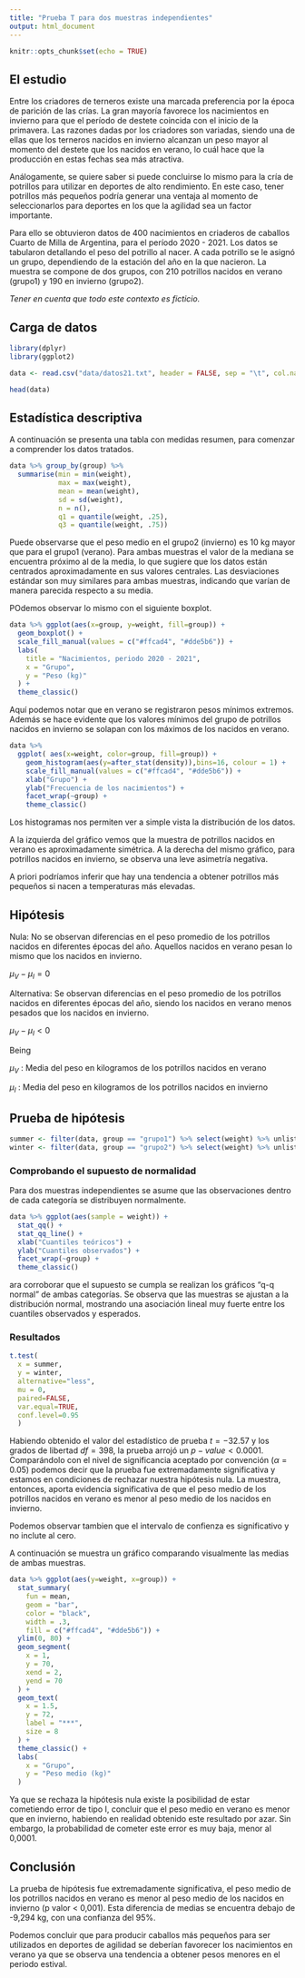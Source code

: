 ```yaml
---
title: "Prueba T para dos muestras independientes"
output: html_document
---
```


```r
knitr::opts_chunk$set(echo = TRUE)
```

## El estudio

Entre los criadores de terneros existe una marcada preferencia por la época de parición de las crías. La gran mayoría favorece los nacimientos en invierno para que el período de destete coincida con el inicio de la primavera. 
Las razones dadas por los criadores son variadas, siendo una de ellas que los terneros nacidos en invierno alcanzan un peso mayor al momento del destete que los nacidos en verano, lo cuál hace que la producción en estas fechas sea más atractiva.


Análogamente, se quiere saber si puede concluirse lo mismo para la cría de potrillos para utilizar en deportes de alto rendimiento. En este caso, tener potrillos más pequeños podría generar una ventaja al momento de seleccionarlos para deportes en los que la agilidad sea un factor importante. 

Para ello se obtuvieron datos de 400 nacimientos en criaderos de caballos Cuarto de Milla de Argentina, para el período 2020 - 2021. 
Los datos se tabularon detallando el peso del potrillo al nacer. A cada potrillo se le asignó un grupo, dependiendo de la estación del año en la que nacieron. La muestra se compone de dos grupos, con 210 potrillos nacidos en verano (grupo1) y 190 en invierno (grupo2).


_Tener en cuenta que todo este contexto es ficticio._

## Carga de datos

```r
library(dplyr)
library(ggplot2)
```

```r
data <- read.csv("data/datos21.txt", header = FALSE, sep = "\t", col.names = c('weight', 'group'))

head(data)

```



## Estadística descriptiva

A continuación se presenta una tabla con medidas resumen, para comenzar a comprender los datos tratados.

```r
data %>% group_by(group) %>% 
  summarise(min = min(weight),
            max = max(weight),
            mean = mean(weight),
            sd = sd(weight),
            n = n(),
            q1 = quantile(weight, .25),
            q3 = quantile(weight, .75)) 
```


Puede observarse que el peso medio en el grupo2 (invierno) es 10 kg mayor que para el grupo1 (verano). 
Para ambas muestras el valor de la mediana se encuentra próximo al de la media, lo que sugiere que los datos están centrados aproximadamente en sus valores centrales. 
Las desviaciones estándar son muy similares para ambas muestras, indicando que varían de manera parecida respecto a su media.

POdemos observar lo mismo con el siguiente boxplot.

```r
data %>% ggplot(aes(x=group, y=weight, fill=group)) + 
  geom_boxplot() + 
  scale_fill_manual(values = c("#ffcad4", "#dde5b6")) + 
  labs(
    title = "Nacimientos, periodo 2020 - 2021",
    x = "Grupo",
    y = "Peso (kg)"
  ) + 
  theme_classic()
```

Aquí podemos notar que en verano se registraron pesos mínimos extremos. Además se hace evidente que los valores mínimos del grupo de potrillos nacidos en invierno se solapan con los máximos de los nacidos en verano.


```r
data %>%
  ggplot( aes(x=weight, color=group, fill=group)) +
    geom_histogram(aes(y=after_stat(density)),bins=16, colour = 1) +
    scale_fill_manual(values = c("#ffcad4", "#dde5b6")) + 
    xlab("Grupo") +
    ylab("Frecuencia de los nacimientos") +
    facet_wrap(~group) + 
    theme_classic()

```


Los histogramas nos permiten ver a simple vista la distribución de los datos.

A la izquierda del gráfico vemos que la muestra de potrillos nacidos en verano es aproximadamente simétrica. 
A la derecha del mismo gráfico, para potrillos nacidos en invierno,  se observa una leve asimetría negativa. 


A priori podríamos inferir que hay una tendencia a obtener potrillos más pequeños si nacen a temperaturas más elevadas.

## Hipótesis

Nula: No se observan diferencias en el peso promedio de los potrillos nacidos en diferentes épocas del año. Aquellos nacidos en verano pesan lo mismo que los nacidos en invierno.

$\mu_{V} - \mu_{I} = 0$ 

Alternativa: Se observan diferencias en el peso promedio de los potrillos nacidos en diferentes épocas del año, siendo los nacidos en verano menos pesados que los nacidos en invierno.

$\mu_{V} - \mu_{I} < 0$ 



Being

$\mu_{V}$ : Media del peso en kilogramos de los potrillos nacidos en verano

$\mu_{I}$ : Media del peso en kilogramos de los potrillos nacidos en invierno

## Prueba de hipótesis

```r
summer <- filter(data, group == "grupo1") %>% select(weight) %>% unlist
winter <- filter(data, group == "grupo2") %>% select(weight) %>% unlist
```

### Comprobando el supuesto de normalidad

Para dos muestras independientes se asume que las observaciones dentro de cada categoría se distribuyen normalmente.


```r
data %>% ggplot(aes(sample = weight)) +
  stat_qq() +
  stat_qq_line() +
  xlab("Cuantiles teóricos") +
  ylab("Cuantiles observados") +
  facet_wrap(~group) + 
  theme_classic()
```

ara corroborar que el supuesto se cumpla se realizan los gráficos “q-q normal” de ambas categorías.
Se observa que las muestras se ajustan a la distribución normal, mostrando una asociación lineal muy fuerte entre los cuantiles observados y esperados.


### Resultados

```r
t.test(
  x = summer, 
  y = winter, 
  alternative="less", 
  mu = 0, 
  paired=FALSE, 
  var.equal=TRUE, 
  conf.level=0.95
  )
```

Habiendo obtenido el valor del estadístico de prueba $t=-32.57$ y los grados de libertad $df = 398$, la prueba arrojó un $p-value<0.0001$. Comparándolo con el nivel de significancia aceptado por convención ($\alpha=0.05$) podemos decir que la prueba fue extremadamente significativa y estamos en condiciones de rechazar nuestra hipótesis nula. 
La muestra, entonces, aporta evidencia significativa de que el peso medio de los potrillos nacidos en verano es menor al peso medio de los nacidos en invierno.

Podemos observar tambien que el intervalo de confienza es significativo y no inclute al cero.

A continuación se muestra un gráfico comparando visualmente las medias de ambas muestras.

```r
data %>% ggplot(aes(y=weight, x=group)) + 
  stat_summary( 
    fun = mean, 
    geom = "bar", 
    color = "black", 
    width = .3,
    fill = c("#ffcad4", "#dde5b6")) +
  ylim(0, 80) +
  geom_segment(
    x = 1,
    y = 70,
    xend = 2,
    yend = 70
  ) +
  geom_text(
    x = 1.5,
    y = 72,
    label = "***",
    size = 8
  ) + 
  theme_classic() + 
  labs(
    x = "Grupo",
    y = "Peso medio (kg)"
  ) 

```

Ya que se rechaza la hipótesis nula existe la posibilidad de estar cometiendo error de tipo I, concluir que el peso medio en verano es menor que en invierno, habiendo en realidad obtenido este resultado por azar. Sin embargo, la probabilidad de cometer este error es muy baja, menor al 0,0001.



## Conclusión

La prueba de hipótesis fue extremadamente significativa, el peso medio de los potrillos nacidos en verano es menor al peso medio de los nacidos en invierno (p valor < 0,001). 
Esta diferencia de medias se encuentra debajo de -9,294 kg, con una confianza del 95%.

Podemos concluir que para producir caballos más pequeños para ser utilizados en deportes de agilidad se deberían favorecer los nacimientos en verano ya que se observa una tendencia a obtener pesos menores en el periodo estival.
